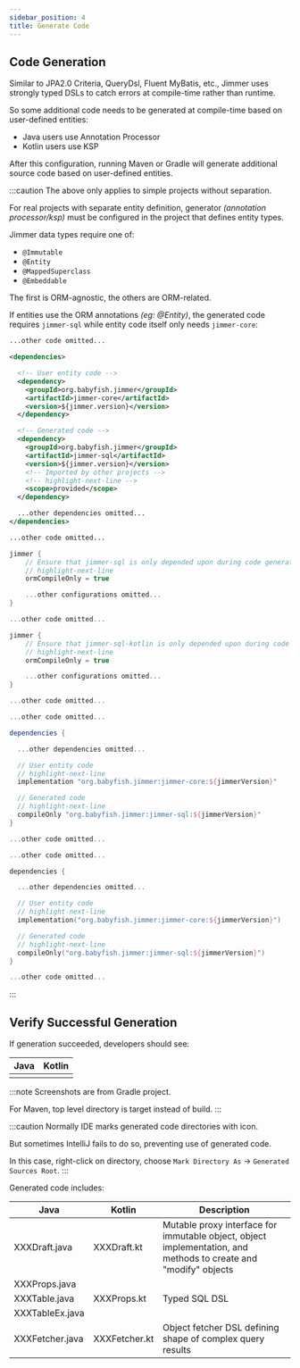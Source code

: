 ```yaml
---
sidebar_position: 4
title: Generate Code
---
```



## Code Generation

Similar to JPA2.0 Criteria, QueryDsl, Fluent MyBatis, etc., Jimmer uses strongly typed DSLs to catch errors at compile-time rather than runtime.

So some additional code needs to be generated at compile-time based on user-defined entities:

- Java users use Annotation Processor
- Kotlin users use KSP

<Precompiler/>

After this configuration, running Maven or Gradle will generate additional source code based on user-defined entities.

:::caution
The above only applies to simple projects without separation. 

For real projects with separate entity definition, generator *(annotation processor/ksp)* must be configured in the project that defines entity types.

Jimmer data types require one of:

- `@Immutable` 
- `@Entity`
- `@MappedSuperclass`
- `@Embeddable`

The first is ORM-agnostic, the others are ORM-related.

If entities use the ORM annotations *(eg: @Entity)*, the generated code requires `jimmer-sql` while entity code itself only needs `jimmer-core`:

<Tabs groupId="buildTool">

<TabItem value="maven" label="Maven">

```xml title="pom.xml"
...other code omitted...

<dependencies>

  <!-- User entity code -->
  <dependency>
    <groupId>org.babyfish.jimmer</groupId>
    <artifactId>jimmer-core</artifactId>
    <version>${jimmer.version}</version>
  </dependency>

  <!-- Generated code --> 
  <dependency>
    <groupId>org.babyfish.jimmer</groupId>
    <artifactId>jimmer-sql</artifactId>
    <version>${jimmer.version}</version>
    <!-- Imported by other projects -->
    <!-- highlight-next-line -->
    <scope>provided</scope>
  </dependency>

  ...other dependencies omitted...  
</dependencies>

...other code omitted...
```

</TabItem>

<TabItem value="java_gradle_plugin" label="Java (Gradle Plugin)">

```groovy title="build.gradle"
jimmer {
    // Ensure that jimmer-sql is only depended upon during code generation and compilation.
    // highlight-next-line
    ormCompileOnly = true

    ...other configurations omitted...
}

...other code omitted...
```

</TabItem>
<TabItem value="kotlin_gradle_plugin" label="Kotlin (Gradle Plugin)">

```kotlin title="build.gradle.kts"
jimmer {
    // Ensure that jimmer-sql-kotlin is only depended upon during code generation and compilation.
    // highlight-next-line
    ormCompileOnly = true

    ...other configurations omitted...
}

...other code omitted...
```

</TabItem>

<TabItem value="java_gradle" label="Java (Gradle)">

```groovy 
...other code omitted...

dependencies {

  ...other dependencies omitted...

  // User entity code
  // highlight-next-line
  implementation "org.babyfish.jimmer:jimmer-core:${jimmerVersion}"

  // Generated code  
  // highlight-next-line
  compileOnly "org.babyfish.jimmer:jimmer-sql:${jimmerVersion}"
}

...other code omitted...
```

</TabItem>

<TabItem value="kotlin_gradle" label="Kotlin (Gradle.kts)">

```kotlin
...other code omitted... 

dependencies {

  ...other dependencies omitted...

  // User entity code
  // highlight-next-line
  implementation("org.babyfish.jimmer:jimmer-core:${jimmerVersion}")

  // Generated code
  // highlight-next-line
  compileOnly("org.babyfish.jimmer:jimmer-sql:${jimmerVersion}") 
}

...other code omitted...
```

</TabItem>

</Tabs>
:::

## Verify Successful Generation

If generation succeeded, developers should see:

|Java|Kotlin|  
|-|-|
|<GeneratedJava/>|<GeneratedKt/>|

:::note
Screenshots are from Gradle project. 

For Maven, top level directory is target instead of build.
:::

:::caution
Normally IDE marks generated code directories with <Generated/> icon.

But sometimes IntelliJ fails to do so, preventing use of generated code.

In this case, right-click on directory, choose `Mark Directory As` -> `Generated Sources Root`.
:::

Generated code includes:

<table>
<thead>
  <tr>
    <th>Java</th>
    <th>Kotlin</th>
    <th>Description</th>
  </tr>
</thead>
<tbody>
  <tr>
    <td>XXXDraft.java</td>
    <td>XXXDraft.kt</td>
    <td>Mutable proxy interface for immutable object, object implementation, and methods to create and "modify" objects</td>
  </tr>
  <tr>
    <td>XXXProps.java</td> 
    <td rowspan="3">XXXProps.kt</td>
    <td rowspan="3">Typed SQL DSL</td>
  </tr>
  <tr>
    <td>XXXTable.java</td>
  </tr>
  <tr>  
    <td>XXXTableEx.java</td>
  </tr>
  <tr>
    <td>XXXFetcher.java</td>
    <td>XXXFetcher.kt</td>
    <td>Object fetcher DSL defining shape of complex query results</td> 
  </tr>
</tbody>
</table>